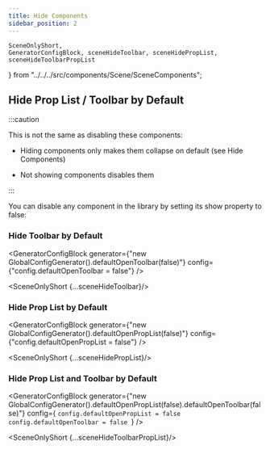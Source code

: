 ```yaml
---
title: Hide Components
sidebar_position: 2
---
```


    SceneOnlyShort,
    GeneratorConfigBlock, sceneHideToolbar, sceneHidePropList, sceneHideToolbarPropList
} from "../../../src/components/Scene/SceneComponents";



## Hide Prop List / Toolbar by Default

:::caution

This is not the same as disabling these components:

* Hiding components only makes them collapse on default (see Hide Components)

* Not showing components disables them

:::

You can disable any component in the library by setting its show property to false:

### Hide Toolbar by Default

<GeneratorConfigBlock
    generator={"new GlobalConfigGenerator().defaultOpenToolbar(false)"}
    config={"config.defaultOpenToolbar = false"} />


<SceneOnlyShort {...sceneHideToolbar}/>

### Hide Prop List by Default

<GeneratorConfigBlock
    generator={"new GlobalConfigGenerator().defaultOpenPropList(false)"}
    config={"config.defaultOpenPropList = false"} />


<SceneOnlyShort {...sceneHidePropList}/>

### Hide Prop List and Toolbar by Default

<GeneratorConfigBlock
    generator={"new GlobalConfigGenerator().defaultOpenPropList(false).defaultOpenToolbar(false)"}
    config={
`config.defaultOpenPropList = false
config.defaultOpenToolbar = false
`} />


<SceneOnlyShort {...sceneHideToolbarPropList}/>